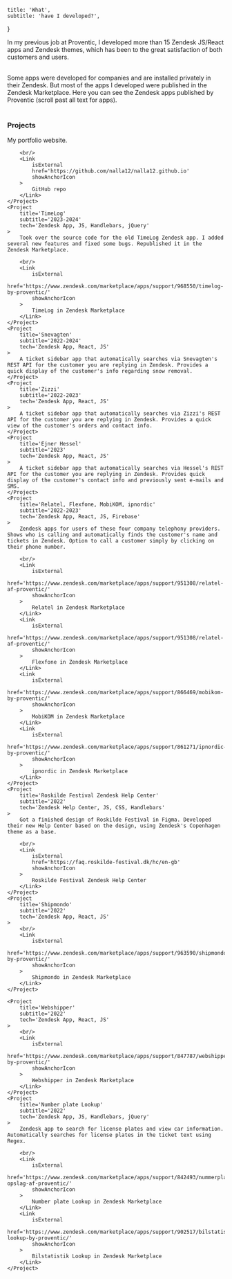     title: 'What',
    subtitle: 'have I developed?',
}

In my previous job at Proventic, I developed more than 15 Zendesk JS/React apps and Zendesk themes,
which has been to the great satisfaction of both customers and users.

<br />
Some apps were developed for companies and are installed privately in their Zendesk.
But most of the apps I developed were published in the Zendesk Marketplace.
<Link isExternal showAnchorIcon href='https://www.zendesk.com/marketplace/partners/5189/proventic-aps/'>Here you can see the Zendesk apps published by Proventic</Link> (scroll past all text for apps).

<br />
<br />

### Projects

<ResponsiveGrid>
    <Project
        title='aldu.dk'
        subtitle='2024'
        tech='React, TS, MDX, Vite, CSS Modules'
    >
        My portfolio website.

        <br/>
        <Link
            isExternal
            href='https://github.com/nalla12/nalla12.github.io'
            showAnchorIcon
        >
            GitHub repo
        </Link>
    </Project>
    <Project
        title='TimeLog'
        subtitle='2023-2024'
        tech='Zendesk App, JS, Handlebars, jQuery'
    >
        Took over the source code for the old TimeLog Zendesk app. I added several new features and fixed some bugs. Republished it in the Zendesk Marketplace.

        <br/>
        <Link
            isExternal
            href='https://www.zendesk.com/marketplace/apps/support/968550/timelog-by-proventic/'
            showAnchorIcon
        >
            TimeLog in Zendesk Marketplace
        </Link>
    </Project>
    <Project
        title='Snevagten'
        subtitle='2022-2024'
        tech='Zendesk App, React, JS'
    >
        A ticket sidebar app that automatically searches via Snevagten's REST API for the customer you are replying in Zendesk. Provides a quick display of the customer's info regarding snow removal.
    </Project>
    <Project
        title='Zizzi'
        subtitle='2022-2023'
        tech='Zendesk App, React, JS'
    >
        A ticket sidebar app that automatically searches via Zizzi's REST API for the customer you are replying in Zendesk. Provides a quick view of the customer's orders and contact info.
    </Project>
    <Project
        title='Ejner Hessel'
        subtitle='2023'
        tech='Zendesk App, React, JS'
    >
        A ticket sidebar app that automatically searches via Hessel's REST API for the customer you are replying in Zendesk. Provides quick display of the customer's contact info and previously sent e-mails and SMS.
    </Project>
    <Project
        title='Relatel, Flexfone, MobiKOM, ipnordic'
        subtitle='2022-2023'
        tech='Zendesk App, React, JS, Firebase'
    >
        Zendesk apps for users of these four company telephony providers. Shows who is calling and automatically finds the customer's name and tickets in Zendesk. Option to call a customer simply by clicking on their phone number.

        <br/>
        <Link
            isExternal
            href='https://www.zendesk.com/marketplace/apps/support/951308/relatel-af-proventic/'
            showAnchorIcon
        >
            Relatel in Zendesk Marketplace
        </Link>
        <Link
            isExternal
            href='https://www.zendesk.com/marketplace/apps/support/951308/relatel-af-proventic/'
            showAnchorIcon
        >
            Flexfone in Zendesk Marketplace
        </Link>
        <Link
            isExternal
            href='https://www.zendesk.com/marketplace/apps/support/866469/mobikom-by-proventic/'
            showAnchorIcon
        >
            MobiKOM in Zendesk Marketplace
        </Link>
        <Link
            isExternal
            href='https://www.zendesk.com/marketplace/apps/support/861271/ipnordic-by-proventic/'
            showAnchorIcon
        >
            ipnordic in Zendesk Marketplace
        </Link>
    </Project>
    <Project
        title='Roskilde Festival Zendesk Help Center'
        subtitle='2022'
        tech='Zendesk Help Center, JS, CSS, Handlebars'
    >
        Got a finished design of Roskilde Festival in Figma. Developed their new Help Center based on the design, using Zendesk's Copenhagen theme as a base.

        <br/>
        <Link
            isExternal
            href='https://faq.roskilde-festival.dk/hc/en-gb'
            showAnchorIcon
        >
            Roskilde Festival Zendesk Help Center
        </Link>
    </Project>
    <Project
        title='Shipmondo'
        subtitle='2022'
        tech='Zendesk App, React, JS'
    >
        <br/>
        <Link
            isExternal
            href='https://www.zendesk.com/marketplace/apps/support/963590/shipmondo-by-proventic/'
            showAnchorIcon
        >
            Shipmondo in Zendesk Marketplace
        </Link>
    </Project>

    <Project
        title='Webshipper'
        subtitle='2022'
        tech='Zendesk App, React, JS'
    >
        <br/>
        <Link
            isExternal
            href='https://www.zendesk.com/marketplace/apps/support/847787/webshipper-by-proventic/'
            showAnchorIcon
        >
            Webshipper in Zendesk Marketplace
        </Link>
    </Project>
    <Project
        title='Number plate Lookup'
        subtitle='2022'
        tech='Zendesk App, JS, Handlebars, jQuery'
    >
        Zendesk app to search for license plates and view car information. Automatically searches for license plates in the ticket text using Regex.

        <br/>
        <Link
            isExternal
            href='https://www.zendesk.com/marketplace/apps/support/842493/nummerplade-opslag-af-proventic/'
            showAnchorIcon
        >
            Number plate Lookup in Zendesk Marketplace
        </Link>
        <Link
            isExternal
            href='https://www.zendesk.com/marketplace/apps/support/902517/bilstatistik-lookup-by-proventic/'
            showAnchorIcon
        >
            Bilstatistik Lookup in Zendesk Marketplace
        </Link>
    </Project>
</ResponsiveGrid>
